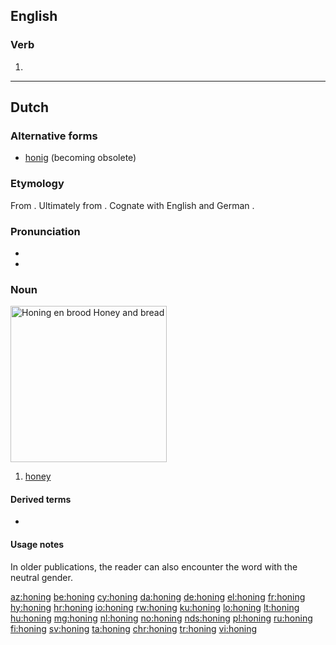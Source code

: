 ==English==

===Verb===
{{head|en|present participle}}

# {{present participle of|hone|lang=en|nocat=1}}

----

==Dutch==
{{wikipedia|lang=nl}}

===Alternative forms===
* [[honig]] (becoming obsolete)

===Etymology===
From {{etyl|dum|nl}} {{term|honich||honey|lang=dum}}. Ultimately from {{etyl|gem-pro|nl}} {{m|gem-pro|*hunagą}}. Cognate with English {{term|honey||lang=en}} and German {{term|Honig||lang=de}}.

===Pronunciation===
* {{audio|Nl-honing.ogg|audio|lang=nl}}
* {{hyphenation|ho|ning|lang=nl}}

===Noun===
[[Image:Runny hunny.jpg|thumb|250px|''Honing en brood''<br>Honey and bread]]
{{nl-noun|m|-|-}}

# [[honey]]

====Derived terms====
* {{l|nl|honingbij}}

====Usage notes====
In older publications, the reader can also encounter the word with the neutral gender.

[[az:honing]]
[[be:honing]]
[[cy:honing]]
[[da:honing]]
[[de:honing]]
[[el:honing]]
[[fr:honing]]
[[hy:honing]]
[[hr:honing]]
[[io:honing]]
[[rw:honing]]
[[ku:honing]]
[[lo:honing]]
[[lt:honing]]
[[hu:honing]]
[[mg:honing]]
[[nl:honing]]
[[no:honing]]
[[nds:honing]]
[[pl:honing]]
[[ru:honing]]
[[fi:honing]]
[[sv:honing]]
[[ta:honing]]
[[chr:honing]]
[[tr:honing]]
[[vi:honing]]